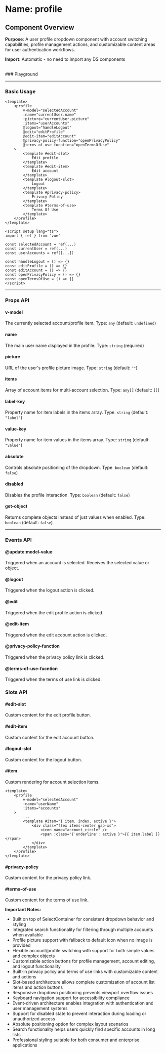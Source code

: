 
<Meta of={Profile} />

# Name: profile
## Component Overview

**Purpose**: A user profile dropdown component with account switching capabilities, profile management actions, and customizable content areas for user authentication workflows.

**Import**: Automatic - no need to import any DS components

<br />
### Playground

<Canvas of={Profile.Primary} />
<Controls />

---

### Basic Usage

```vue
<template>
    <profile
        v-model="selectedAccount"
        :name="currentUser.name"
        :picture="currentUser.picture"
        :items="userAccounts"
        @logout="handleLogout"
        @edit="editProfile"
        @edit-item="editAccount"
        @privacy-policy-function="openPrivacyPolicy"
        @terms-of-use-fucntion="openTermsOfUse"
    >
        <template #edit-slot>
            Edit profile
        </template>
        <template #edit-item>
            Edit account
        </template>
        <template #logout-slot>
            Logout
        </template>
        <template #privacy-policy>
            Privacy Policy
        </template>
        <template #terms-of-use>
            Terms Of Use
        </template>
    </profile>
</template>

<script setup lang="ts">
import { ref } from 'vue'

const selectedAccount = ref(...)
const currentUser = ref(...)
const userAccounts = ref([...])

const handleLogout = () => {}
const editProfile = () => {}
const editAccount = () => {}
const openPrivacyPolicy = () => {}
const openTermsOfUse = () => {}
</script>
```

<Canvas sourceState="none" of={Profile.Primary} />

---

### Props API

#### v-model
The currently selected account/profile item. Type: `any` (default: `undefined`)

#### name
The main user name displayed in the profile. Type: `string` (required)

#### picture
URL of the user's profile picture image. Type: `string` (default: `""`)

#### items
Array of account items for multi-account selection. Type: `any[]` (default: `[]`)

#### label-key
Property name for item labels in the items array. Type: `string` (default: `"label"`)

#### value-key
Property name for item values in the items array. Type: `string` (default: `"value"`)

#### absolute
Controls absolute positioning of the dropdown. Type: `boolean` (default: `false`)

<Canvas sourceState="none" of={Profile.Absolute} />

#### disabled
Disables the profile interaction. Type: `boolean` (default: `false`)

<Canvas sourceState="none" of={Profile.Disabled} />

#### get-object
Returns complete objects instead of just values when enabled. Type: `boolean` (default: `false`)

---

### Events API

#### @update:model-value
Triggered when an account is selected. Receives the selected value or object.

#### @logout
Triggered when the logout action is clicked.

#### @edit
Triggered when the edit profile action is clicked.

#### @edit-item
Triggered when the edit account action is clicked.

#### @privacy-policy-function
Triggered when the privacy policy link is clicked.

#### @terms-of-use-fucntion
Triggered when the terms of use link is clicked.

### Slots API

#### #edit-slot
Custom content for the edit profile button.

#### #edit-item
Custom content for the edit account button.

#### #logout-slot
Custom content for the logout button.

#### #item
Custom rendering for account selection items.

```vue
<template>
    <profile
        v-model="selectedAccount"
        :name="userName"
        :items="accounts"
    >
        ...
        <template #item="{ item, index, active }">
            <div class="flex items-center gap-xs">
                <icon name="account_circle" />
                <span :class="{'underline': active }">{{ item.label }}</span>
            </div>
        </template>
    </profile>
</template>
```

<Canvas sourceState="none" of={Profile.Items} />

#### #privacy-policy
Custom content for the privacy policy link.

#### #terms-of-use
Custom content for the terms of use link.

**Important Notes:**
- Built on top of SelectContainer for consistent dropdown behavior and styling
- Integrated search functionality for filtering through multiple accounts when available
- Profile picture support with fallback to default icon when no image is provided
- Flexible account/profile switching with support for both simple values and complex objects
- Customizable action buttons for profile management, account editing, and logout functionality
- Built-in privacy policy and terms of use links with customizable content and actions
- Slot-based architecture allows complete customization of account list items and action buttons
- Responsive dropdown positioning prevents viewport overflow issues
- Keyboard navigation support for accessibility compliance
- Event-driven architecture enables integration with authentication and user management systems
- Support for disabled state to prevent interaction during loading or unauthorized access
- Absolute positioning option for complex layout scenarios
- Search functionality helps users quickly find specific accounts in long lists
- Professional styling suitable for both consumer and enterprise applications